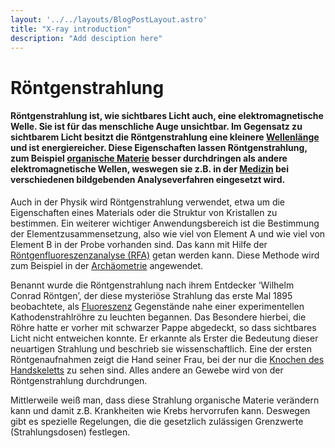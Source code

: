 ```yaml
---
layout: '../../layouts/BlogPostLayout.astro'
title: "X-ray introduction"
description: "Add desciption here"
---
```

# Röntgenstrahlung

#### Röntgenstrahlung ist, wie sichtbares Licht auch, eine elektromagnetische Welle. Sie ist für das menschliche Auge unsichtbar. Im Gegensatz zu sichtbarem Licht besitzt die Röntgenstrahlung eine kleinere <a href="/keywords/Wavelength-energy-frequency/">Wellenlänge</a> und ist energiereicher. Diese Eigenschaften lassen Röntgenstrahlung, zum Beispiel <a href="/keywords/Xray-organic-matter/">organische Materie</a> besser durchdringen als andere elektromagnetische Wellen, weswegen sie z.B. in der <a href="/keywords/Medical-use-Xray/">Medizin</a> bei verschiedenen bildgebenden Analyseverfahren eingesetzt wird. 

Auch in der Physik wird Röntgenstrahlung verwendet, etwa um die Eigenschaften eines Materials oder die Struktur von Kristallen zu bestimmen. Ein weiterer wichtiger Anwendungsbereich ist die Bestimmung der  Elementzusammensetzung, also wie viel von Element A und wie viel von Element B in der Probe vorhanden sind. Das kann mit Hilfe der <a href="/keywords/XRF">Röntgenfluoreszenzanalyse (RFA)</a> getan werden kann. Diese Methode wird zum Beispiel in der <a href="/keywords/Archeometry/">Archäometrie</a> angewendet.

Benannt wurde die Röntgenstrahlung nach ihrem Entdecker ‘Wilhelm Conrad Röntgen’, der diese mysteriöse Strahlung das erste Mal 1895 beobachtete, als <a href="/keywords/Fluorescence/">Fluoreszenz</a> Gegenstände nahe einer experimentellen Kathodenstrahlröhre zu leuchten begannen. Das Besondere hierbei, die Röhre hatte er vorher mit schwarzer Pappe abgedeckt, so dass sichtbares Licht nicht entweichen konnte. Er erkannte als Erster die Bedeutung dieser neuartigen Strahlung und beschrieb sie wissenschaftlich. Eine der ersten Röntgenaufnahmen zeigt die Hand seiner Frau, bei der nur die  <a href="/keywords/Medical-use-Xray/">Knochen des Handskeletts</a> zu sehen sind. Alles andere an Gewebe wird von der Röntgenstrahlung durchdrungen.

Mittlerweile weiß man, dass diese Strahlung organische Materie verändern kann und damit z.B. Krankheiten wie Krebs hervorrufen kann. Deswegen gibt es spezielle Regelungen, die die gesetzlich zulässigen Grenzwerte (Strahlungsdosen) festlegen.
